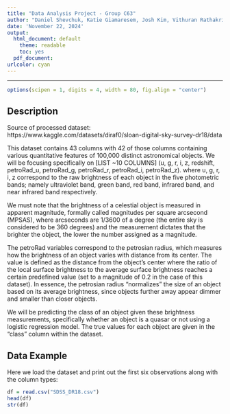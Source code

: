 ```yaml
---
title: "Data Analysis Project - Group C63"
author: "Daniel Shevchuk, Katie Giamaresem, Josh Kim, Vithuran Rathakrishnan"
date: 'November 22, 2024'
output:
  html_document: default
    theme: readable
    toc: yes
  pdf_document:
urlcolor: cyan
---
```


***

```r
options(scipen = 1, digits = 4, width = 80, fig.align = "center")
```

## Description

Source of processed dataset: https://www.kaggle.com/datasets/diraf0/sloan-digital-sky-survey-dr18/data

This dataset contains 43 columns with 42 of those columns containing various quantitative features of 100,000 distinct astronomical objects. We will be focusing specifically on [LIST ~10 COLUMNS] (u, g, r, i, z, redshift, petroRad_u, petroRad_g, petroRad_r, petroRad_i, petroRad_z). where u, g, r, i, z correspond to the raw brightness of each object in the five photometric bands; namely ultraviolet band, green band, red band, infrared band, and near infrared band respectively. 

We must note that the brightness of a celestial object is measured in apparent magnitude, formally called magnitudes per square arcsecond (MPSAS), where arcseconds are 1/3600 of a degree (the entire sky is considered to be 360 degrees) and the measurement dictates that the brighter the object, the lower the number assigned as a magnitude.

The petroRad variables correspond to the petrosian radius, which measures how the brightness of an object varies with distance from its center. The value is defined as the distance from the object's center where the ratio of the local surface brightness to the average surface brightness reaches a certain predefined value (set to a magnitude of 0.2 in the case of this dataset). In essence, the petrosian radius "normalizes" the size of an object based on its average brightness, since objects further away appear dimmer and smaller than closer objects.

We will be predicting the class of an object given these brightness measurements, specifically whether an object is a quasar or not using a logistic regression model. The true values for each object are given in the "class" column within the dataset.

## Data Example

Here we load the dataset and print out the first six observations along with the column types:
```r
df = read.csv("SDSS_DR18.csv")
head(df)
str(df)
```

